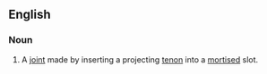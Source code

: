 ==English==

===Noun===
{{en-noun|head=[[mortise]]-[[and]]-[[tenon]] [[joint]]}}

# {{woodworking}} A [[joint]] made by inserting a projecting [[tenon]] into a [[mortise]]d slot.